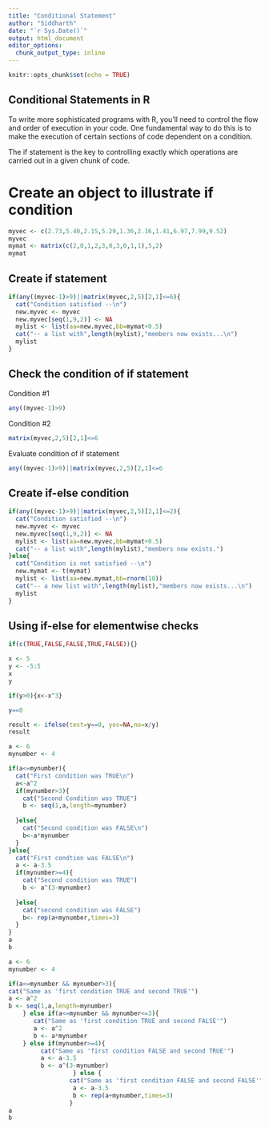 ```yaml
---
title: "Conditional Statement"
author: "Siddharth"
date: "`r Sys.Date()`"
output: html_document
editor_options: 
  chunk_output_type: inline
---
```


```r
knitr::opts_chunk$set(echo = TRUE)
```

## Conditional Statements in R

To write more sophisticated programs with R, you’ll need to control the flow and order of execution in your code. One fundamental way to do this is to make the execution of certain sections of code dependent on a condition.

The if statement is the key to controlling exactly which operations are carried out in a given chunk of code.

# Create an object to illustrate if condition

```r
myvec <- c(2.73,5.40,2.15,5.29,1.36,2.16,1.41,6.97,7.99,9.52)
myvec
mymat <- matrix(c(2,0,1,2,3,0,3,0,1,1),5,2)
mymat
```


## Create if statement



```r
if(any((myvec-1)>9)||matrix(myvec,2,5)[2,1]<=6){
  cat("Condition satisfied --\n")
  new.myvec <- myvec
  new.myvec[seq(1,9,2)] <- NA
  mylist <- list(aa=new.myvec,bb=mymat+0.5)
  cat("-- a list with",length(mylist),"members now exists...\n")
  mylist
}
```

## Check the condition of if statement

Condition #1
```r

any((myvec-1)>9)

```


Condition #2
```r

matrix(myvec,2,5)[2,1]<=6

```

Evaluate condition of if statement
```r

any((myvec-1)>9)||matrix(myvec,2,5)[2,1]<=6

```

## Create if-else condition

```r
if(any((myvec-1)>9)||matrix(myvec,2,5)[2,1]<=2){
  cat("Condition satisfied --\n")
  new.myvec <- myvec
  new.myvec[seq(1,9,2)] <- NA
  mylist <- list(aa=new.myvec,bb=mymat+0.5)
  cat("-- a list with",length(mylist),"members now exists.")
}else{
  cat("Condition is not satisfied --\n")
  new.mymat <- t(mymat)
  mylist <- list(aa=new.mymat,bb=rnorm(10))
  cat("-- a new list with",length(mylist),"members now exists...\n")
  mylist
}

```


## Using if-else for elementwise checks

```r

if(c(TRUE,FALSE,FALSE,TRUE,FALSE)){}

```


```r

x <- 5
y <- -5:5
x
y

```

```r

if(y>0){x<-x^3}

```
```r
y==0

```
```r
result <- ifelse(test=y==0, yes=NA,no=x/y)
result
```

```r

a <- 6
mynumber <- 4

if(a<=mynumber){
  cat("First condition was TRUE\n")
  a<-a^2
  if(mynumber>3){
    cat("Second Condition was TRUE")
    b <- seq(1,a,length=mynumber)
    
  }else{
    cat("Second condition was FALSE\n")
    b<-a*mynumber
  }
}else{
  cat("First condtion was FALSE\n")
  a <- a-3.5
  if(mynumber>=4){
    cat("Second condition was TRUE")
    b <- a^(3-mynumber)
    
  }else{
    cat("second condition was FALSE")
    b<- rep(a+mynumber,times=3)
  }
}
a
b

```

```r
a <- 6
mynumber <- 4

if(a<=mynumber && mynumber>3){
cat("Same as 'first condition TRUE and second TRUE'")
a <- a^2
b <- seq(1,a,length=mynumber)
    } else if(a<=mynumber && mynumber<=3){
       cat("Same as 'first condition TRUE and second FALSE'")
       a <- a^2
       b <- a*mynumber
    } else if(mynumber>=4){
         cat("Same as 'first condition FALSE and second TRUE'")
         a <- a-3.5
         b <- a^(3-mynumber)
                  } else {
                 cat("Same as 'first condition FALSE and second FALSE'")
                  a <- a-3.5
                  b <- rep(a+mynumber,times=3)
                 }
a
b


```

   